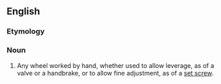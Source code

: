 ==English==

===Etymology===
{{compound|hand|wheel|lang=en}}

===Noun===
{{en-noun}}

# {{lb|en|mechanics}} Any wheel worked by hand, whether used to allow leverage, as of a valve or a handbrake, or to allow fine adjustment, as of a [[set screw]].